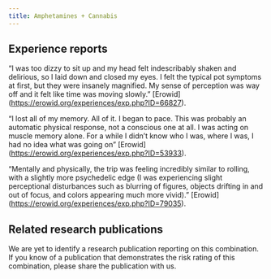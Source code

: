 ---
title: Amphetamines + Cannabis
---
## Experience reports

“I was too dizzy to sit up and my head felt indescribably shaken and delirious, so I laid down and closed my eyes. I felt the typical pot symptoms at first, but they were insanely magnified. My sense of perception was way off and it felt like time was moving slowly.” [Erowid] (https://erowid.org/experiences/exp.php?ID=66827).

“I lost all of my memory. All of it. I began to pace. This was probably an automatic physical response, not a conscious one at all. I was acting on muscle memory alone. For a while I didn’t know who I was, where I was, I had no idea what was going on” [Erowid] (https://erowid.org/experiences/exp.php?ID=53933).

“Mentally and physically, the trip was feeling incredibly similar to rolling, with a slightly more psychedelic edge (I was experiencing slight perceptional disturbances such as blurring of figures, objects drifting in and out of focus, and colors appearing much more vivid).” [Erowid] (https://erowid.org/experiences/exp.php?ID=79035).


## Related research publications

We are yet to identify a research publication reporting on this combination. If you know of a publication that demonstrates the risk rating of this combination, please share the publication with us.
